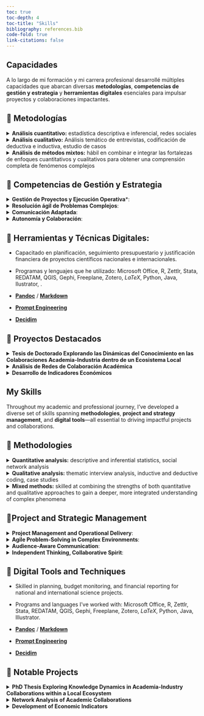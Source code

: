 ```yaml
---
toc: true
toc-depth: 4
toc-title: "Skills"
bibliography: references.bib
code-fold: true
link-citations: false
---
```


::: {.content-visible when-profile="es"}

# Capacidades

::: justified

A lo largo de mi formación y mi carrera profesional desarrollé múltiples capacidades que abarcan diversas **metodologías**, **competencias de gestión y estrategia** y **herramientas digitales** esenciales para impulsar proyectos y colaboraciones impactantes. 

:::

## 📌 Metodologías
<details> 
<summary> **Análisis cuantitativo:** estadística descriptiva e inferencial, redes sociales </summary>
<br>

::: centered

**Análisis Estadístico**

:::

::: {.grid}

::: {.g-col-4 .justified}

Más de una década utilizando técnicas estadísticas extensamente. Durante mi período en CEPAL, contribuí al desarrollo de indicadores económicos: un Índice de Precios al Consumidor (IPC) y varios indicadores sintéticos de actividad  económica. En mi tesis doctoral, utilicé modelos de regresión logística y _proportional odds_, para analizar datos recopilados a través de una encuesta original distribuida en Qualtrics.

:::

::: {.g-col-8 }

![](visualMedia/exampleModes.png){fig-align="left"}
```r
# Full model plots: appending fitted response probabilities (or logits) to the data frame and plotting these in relation to the predictors.
#using the predict() fuction with option type = "probs" to get probabilities instead the highest probability category
collab_DF <- cbind(collaborators %>% 
                     dplyr::select(Q15_1_collapsed, edad, chann), 
                   predict(om_151, type = "probs"))

# long format data for plotting
plot_dat <- collab_DF %>% 
  pivot_longer(c(Negativo, Neutral, Positivo), names_to = "level", values_to = "prob")

gg <- ggplot(plot_dat, aes(x = edad, y = prob, colour = level)) + geom_line(size = 1) + theme_bw() + xlim(25, 80) + geom_point(color = "black", size = 0.2) + facet_grid(chann ~ .) 

gg

```

:::

:::

::: centered

**Análisis de Redes Sociales en R y Gephi**

:::

::: {.grid}

::: {.g-col-4}
![](visualMedia/bch_institutional_animation.gif){fig-align="left"} 
:::

::: {.g-col-8 .justified}

Teoría de grafos y el análisis de redes sociales: he explorado colaboraciones entre organizaciones académicas y empresariales. A través de herramientas como Bibliometrix, describí la evolución de colaboraciones en publicaciones académicas, como lo evidencia mi presentación en la Conferencia Conjunta Sunbelt & NetSci 2021.

```r
library(tidygeocoder)
library(maps)
library(mapdata)
library(geosphere)
library(geodist)
library("animation") 

#### ILLUSTRATION CODE EXCERPTS FOR GIFS CREATION #### 

## GRAPH ----

# source: https://kateto.net/network-visualization
library("igraph")
local_g <- list()
local_comp <- list()
saveGIF({
for (i in loop.vector) {
  vert <- V(g_list[[i]])[which(V(g_list[[i]])$bariloche == 1 | V(g_list[[i]])$bariloche == 2)]
  #get edges connected to selected nodes: https://igraph.org/r/doc/incident_edges.html
  edg <- incident_edges(g_list[[i]], vert, "all")
  local <- ego(g_list[[i]], order = 1, nodes = vert, mode = "all")
  local_g[[i]] <- igraph::subgraph.edges(g_list[[i]], eids = unlist(edg)) 
  local_comp[[i]] <- decompose(local_g[[i]])
  V(local_comp[[i]][[1]])$deg <- degree(local_comp[[i]][[1]])
  E(local_comp[[i]][[1]])$width <- 12*E(local_comp[[i]][[1]])$weight/max(E(local_comp[[i]][[1]])$weight)
  l = layout_with_fr(local_comp[[i]][[1]])
  plot(local_comp[[i]][[1]], 
       vertex.size = 1+V(local_comp[[i]][[1]])$deg/max(V(local_comp[[i]][[1]])$deg)*10, vertex.label = "", 
       edge.width = E(local_comp[[i]][[1]])$width,
       layout = l, 
       main = paste0("Bariloche's academic organization","\n", "ego network (largest component)" ,"\n",names(Mslice)[i])
       )
}
},interval = .8, movie.name = "bch_institutional_animation.gif")
```

:::

:::

</details>

<details>
<summary>**Análisis cualitativo:** Análisis temático de entrevistas, codificación de deductiva e inductiva, estudio de casos</summary>
<br>

::: grid

::: {.g-col-4 .justified}

Realización y análisis de entrevistas utilizando Atlas.ti. He realizado análisis temático, incluyendo tanto codificación deductiva como inductiva, para extraer ideas a partir de datos cualitativos, enriqueciendo mi investigación con perspectivas matizadas y comprensión contextual.

:::

::: {.g-col-8 }

![](visualMedia/atlasScreenshot.png){fig-align="center"}

:::

:::

</details>

<details>
<summary> **Análisis de métodos mixtos:** hábil en combinar e integrar las fortalezas de enfoques cuantitativos y cualitativos para obtener una comprensión completa de fenómenos complejos </summary>
<br>

::: centered 

**Entrevistas y Estudio de Caso**

:::

::: grid

::: {.g-col-4 .justified}
Diseñé e implementé un estudio de caso secuencial explicativo, combinando de manera fluida enfoques cuantitativos y cualitativos para el conocimiento en diversos modos de colaboración entre organizaciones académicas y empresariales. Esta metodología me permitió descubrir patrones multifacéticos e informar recomendaciones prácticas.

:::

::: {.g-col-8 }

![](visualMedia/metodosMixtos.jpg){fig-align="center"}

:::

:::

</details>

## 📌 Competencias de Gestión y Estrategia

::: justified

<details>
<summary> **Gestión de Proyectos y Ejecución Operativa***:</summary>

Acostumbrado a trabajar con múltiples deadlines y con actores de perfiles muy diversos. Coordino tareas, equipo y entregas en contextos exigentes, especialmente en proyectos financiados con fondos europeos, nacionales y regionales.

</details>

<details>

<summary> **Resolución ágil de Problemas Complejos**:</summary>

Tengo facilidad para entender escenarios con múltiples capas y variables, y formular soluciones que reconozcan la complejidad sin caer en simplificaciones. Esto ha sido clave tanto en la investigación como en la gestión de proyectos, donde los desafíos rara vez tienen una sola dimensión.

</details>

<details>

<summary> **Comunicación Adaptada**:</summary>

Adapto el lenguaje y el canal según la audiencia: desde informes técnicos y plataformas de reporting hasta correos que hacen avanzar la colaboración. Sé cuándo hay que ser técnico y cuándo hay que ser claro.

</details>

<details>

<summary> **Autonomía y Colaboración**:</summary>

Sé desenvolverme en autonomía total, como lo muestra mi trayectoria investigadora, pero también me gusta construir en equipo, compartir lo que sé y aprender de otros. Valoro mucho los espacios donde la colaboración potencia las ideas.


</details>

:::

## 📌 Herramientas y Técnicas Digitales:

- Capacitado en planificación, seguimiento presupuestario y justificación financiera de proyectos científicos nacionales e internacionales.

-   Programas y lenguajes que he utilizado: Microsoft Office, R, Zettlr, Stata, REDATAM, QGIS, Gephi, Freeplane, Zotero, $LaTeX$, Python, Java, Ilustrator, .

-   [**Pandoc**](https://pandoc.org) / [**Markdown**](https://www.markdownguide.org)

-   [**Prompt Engineering**](/visualMedia/promptEngineering.pdf)

-   [**Decidim**](/visualMedia/CertificatDecidim.pdf)


## 📌 Proyectos Destacados

<details>
<summary>**Tesis de Doctorado Explorando las Dinámicas del Conocimiento en las Colaboraciones Academia-Industria dentro de un Ecosistema Local**<br> </summary>

::: justified

Examiné la producción de conocimiento dentro de las colaboraciones academia-industria (AICs) en San Carlos de Bariloche, Argentina, utilizando el marco teórico del I-Space de Boisot para caracterizar la co-creación de conocimiento y las dinámicas de aprendizaje individuales y organizacionales. Empleando un enfoque de métodos mixtos, integré datos de encuestas con percepciones recopiladas de entrevistas en profundidad para explorar diversos modos de colaboración y comparar sus propiedades de conocimiento y procesos de aprendizaje asociados. Los hallazgos proporcionaron recomendaciones estratégicas para los interesados en mejorar el aprendizaje recíproco y la co-creación de conocimiento dentro de las AICs. Además, al sentar las bases para las asociaciones de conocimiento entre instituciones, este proyecto contribuye a dar forma a las estrategias y políticas futuras en colaboraciones interinstitucionales.

:::

</details>
<details>
<summary>**Análisis de Redes de Colaboración Académica** <br></summary>

::: justified

Durante mi proyecto de tesis, exploré extensamente el análisis de redes sociales para medir los flujos de información dentro de las colaboraciones académicas. Si bien inicialmente tenía la intención de evaluar los flujos en colaboraciones academia-industria, descubrí que el análisis de redes sociales no era la herramienta más adecuada para este propósito. 

Sin embargo, esta experiencia me permitió desarrollar habilidades valiosas en el análisis de colaboraciones entre organizaciones académicas. Aprovechando las bases de datos bibliométricas, realicé análisis originales para visualizar y analizar las redes en evolución de colaboración académica. Esto culminó en una presentación en la Conferencia Networks 2021: Joint Sunbelt & NetSci, donde compartí percepciones sobre "Colaboración Científica a través de Redes Institucionales: El Valor de los Socios Nacionales". A través de este proyecto, obtuve una comprensión más profunda de las dinámicas de colaboración académica y mejoré mi competencia en técnicas de análisis de redes sociales.

:::

</details>

<details>
<summary>**Desarrollo de Indicadores Económicos** <br></summary>

::: justified

Mi participación en el desarrollo de indicadores económicos con CEPAL abarcó dos proyectos principales. Por un lado, contribuí a las etapas iniciales del diseño e implementación de un Índice de Precios al Consumidor (IPC). Esto implicó analizar datos para identificar una canasta de consumo representativa y calcular pesos para garantizar un monitoreo preciso de la inflación. Por otro lado, desempeñé un papel clave en la estimación y actualización de indicadores coincidentes para rastrear la actividad económica de los estados subnacionales argentinos. Este proyecto implicó la recolección de nuevos datos sobre variables observables, desestacionalización de series temporales, ejecución de modelos estadísticos y evaluación de la calidad de los datos para informar la toma de decisiones estratégicas.

:::

</details>

:::


<!-- English -->

::: {.content-visible when-profile="en"}

# My Skills

::: justified

Throughout my academic and professional journey, I’ve developed a diverse set of skills spanning **methodologies**, **project and strategy management**, and **digital tools**—all essential to driving impactful projects and collaborations.

:::


## 📌 Methodologies

<details> 
<summary> **Quantitative analysis:** descriptive and inferential statistics, social network analysis
</summary>
<br>

::: centered 

**Statistical analysis**

:::

::: {.grid}

::: {.g-col-4 .justified}
My proficiency in statistics spans over a decade, starting from my undergraduate studies at the University of Buenos Aires. I've applied statistical techniques extensively, notably during my tenure at CEPAL, where I contributed to the development of economic indicators such as the Consumer Price Index (CPI). In my doctoral thesis, I utilized advanced statistical models to analyze data from online surveys, employing tools like Qualtrics for data collection and analysis.
:::

::: {.g-col-8 }

![](visualMedia/exampleModes.png){fig-align="left"}
```r
# Full model plots: appending fitted response probabilities (or logits) to the data frame and plotting these in relation to the predictors.
#using the predict() fuction with option type = "probs" to get probabilities instead the highest probability category
collab_DF <- cbind(collaborators %>% 
                     dplyr::select(Q15_1_collapsed, edad, chann), 
                   predict(om_151, type = "probs"))

# long format data for plotting
plot_dat <- collab_DF %>% 
  pivot_longer(c(Negativo, Neutral, Positivo), names_to = "level", values_to = "prob")

gg <- ggplot(plot_dat, aes(x = edad, y = prob, colour = level)) + geom_line(size = 1) + theme_bw() + xlim(25, 80) + geom_point(color = "black", size = 0.2) + facet_grid(chann ~ .) 

gg

```

:::

:::

::: centered

**Social network analysis in R and Gephi**

:::

::: {.grid}

::: {.g-col-4}

![](visualMedia/bch_institutional_animation.gif){fig-align="left"} 
:::

::: {.g-col-8 .justified}

Delving into graph theory and social network analysis, I explored collaborations between academic and business organizations, despite the challenges posed by limited business publications. Through tools like Bibliometrix, I depicted the evolution of collaborations in academic publications, as evidenced by my presentation at the Networks 2021: Joint Sunbelt & NetSci Conference.

```r
library(tidygeocoder)
library(maps)
library(mapdata)
library(geosphere)
library(geodist)
library("animation") 

#### ILLUSTRATION CODE EXCERPTS FOR GIFS CREATION #### 

## GRAPH ----

# source: https://kateto.net/network-visualization
library("igraph")
local_g <- list()
local_comp <- list()
saveGIF({
for (i in loop.vector) {
  vert <- V(g_list[[i]])[which(V(g_list[[i]])$bariloche == 1 | V(g_list[[i]])$bariloche == 2)]
  #get edges connected to selected nodes: https://igraph.org/r/doc/incident_edges.html
  edg <- incident_edges(g_list[[i]], vert, "all")
  local <- ego(g_list[[i]], order = 1, nodes = vert, mode = "all")
  local_g[[i]] <- igraph::subgraph.edges(g_list[[i]], eids = unlist(edg)) 
  local_comp[[i]] <- decompose(local_g[[i]])
  V(local_comp[[i]][[1]])$deg <- degree(local_comp[[i]][[1]])
  E(local_comp[[i]][[1]])$width <- 12*E(local_comp[[i]][[1]])$weight/max(E(local_comp[[i]][[1]])$weight)
  l = layout_with_fr(local_comp[[i]][[1]])
  plot(local_comp[[i]][[1]], 
       vertex.size = 1+V(local_comp[[i]][[1]])$deg/max(V(local_comp[[i]][[1]])$deg)*10, vertex.label = "", 
       edge.width = E(local_comp[[i]][[1]])$width,
       layout = l, 
       main = paste0("Bariloche's academic organization","\n", "ego network (largest component)" ,"\n",names(Mslice)[i])
       )
}
},interval = .8, movie.name = "bch_institutional_animation.gif")
```

:::

:::

<!-- <details> -->
<!-- <summary> Statistical analysis</summary> -->


<!-- ::: justified -->
<!-- My relationship with statistics dates back more than 10 years, starting from my first class at the University of Buenos Aires. Beyond my conceptual interest and analysis in research environments, I applied my knowledge during my time at CEPAL, where I contributed to the development of a **Consumer Price Index (CPI)** and other economic indicators in collaboration with Argentine government organizations. -->

<!-- More recently, as part of my doctoral thesis, I worked on **models for categorical, binomial, and multinomial variables** to analyze data from **online surveys**, which I not only analyzed but also **designed and distributed using [Qualtrics](https://www.qualtrics.com/)**. The final analysis in the thesis utilized a complex version of the proportional odds model [@mccullaghRegressionModelsOrdinal1980], which allows representing ordinal categorical variables (such as Likert scale) as dependent variables. Just for illustrative purposes, the following graph shows how different satisfaction levels associated with various modes of collaboration vary according to the age of collaborators. -->
<!-- ::: -->


<!-- ```{r eval=FALSE, echo=TRUE} -->
<!-- # Full model plots: appending fitted response probabilities (or logits) to the data frame and plotting these in relation to the predictors. -->
<!-- #using the predict() fuction with option type = "probs" to get probabilities instead the highest probability category -->
<!-- collab_DF <- cbind(collaborators %>%  -->
<!--                      dplyr::select(Q15_1_collapsed, edad, chann),  -->
<!--                    predict(om_151, type = "probs")) -->

<!-- # long format data for plotting -->
<!-- plot_dat <- collab_DF %>%  -->
<!--   pivot_longer(c(Negativo, Neutral, Positivo), names_to = "level", values_to = "prob") -->

<!-- gg <- ggplot(plot_dat, aes(x = edad, y = prob, colour = level)) + geom_line(size = 1) + theme_bw() + xlim(25, 80) + geom_point(color = "black", size = 0.2) + facet_grid(chann ~ .)  -->

<!-- gg -->

<!-- ``` -->

<!-- ![](visualMedia/exampleModes.png){fig-align="center"} -->

<!-- </details> -->

<!-- <details> -->

<!-- <summary> Social network analysis in R and Gephi </summary> -->

<!-- ::: justified -->
<!-- While my primary focus has been on statistical, descriptive, and inferential analysis, I've also delved into graph theory and social network analysis. Although I didn't extensively research it due to the requirements of my thesis, I've utilized packages like [Bibliometrix](https://www.bibliometrix.org/home/) and others to measure collaborations between academic and business organizations through joint publications. -->

<!-- The endeavor wasn't highly successful because very few businesses publish, but it did serve as a means to examine collaborations between academic organizations and practice network analysis. This allowed me to explore collaborations in the academic sphere and practice network analysis. For instance, I've been able to depict the evolution of collaborations in academic publications among various organizations in the city of Bariloche, Argentina. Below, you can find two graphical representations of collaborations in Bariloche, one in network form (left) and the other geographically (right). If you'd like to see more comprehensive results, you can watch my presentation at the Networks 2021: Joint Sunbelt & NetSci Conference [here](visualMedia/hulskampPresentation.mp4). -->
<!-- ::: -->

<!-- ```{r eval=FALSE, echo=TRUE, comment= F, warning = F} -->
<!-- library(tidygeocoder) -->
<!-- library(maps) -->
<!-- library(mapdata) -->
<!-- library(geosphere) -->
<!-- library(geodist) -->
<!-- library("animation")  -->

<!-- #### ILLUSTRATION CODE EXCERPTS FOR GIFS CREATION ####  -->

<!-- ## GRAPH A (left) ---- -->

<!-- # source: https://kateto.net/network-visualization -->
<!-- library("igraph") -->
<!-- local_g <- list() -->
<!-- local_comp <- list() -->
<!-- saveGIF({ -->
<!-- for (i in loop.vector) { -->
<!--   vert <- V(g_list[[i]])[which(V(g_list[[i]])$bariloche == 1 | V(g_list[[i]])$bariloche == 2)] -->
<!--   #get edges connected to selected nodes: https://igraph.org/r/doc/incident_edges.html -->
<!--   edg <- incident_edges(g_list[[i]], vert, "all") -->
<!--   local <- ego(g_list[[i]], order = 1, nodes = vert, mode = "all") -->
<!--   local_g[[i]] <- igraph::subgraph.edges(g_list[[i]], eids = unlist(edg))  -->
<!--   local_comp[[i]] <- decompose(local_g[[i]]) -->
<!--   V(local_comp[[i]][[1]])$deg <- degree(local_comp[[i]][[1]]) -->
<!--   E(local_comp[[i]][[1]])$width <- 12*E(local_comp[[i]][[1]])$weight/max(E(local_comp[[i]][[1]])$weight) -->
<!--   l = layout_with_fr(local_comp[[i]][[1]]) -->
<!--   plot(local_comp[[i]][[1]],  -->
<!--        vertex.size = 1+V(local_comp[[i]][[1]])$deg/max(V(local_comp[[i]][[1]])$deg)*10, vertex.label = "",  -->
<!--        edge.width = E(local_comp[[i]][[1]])$width, -->
<!--        layout = l,  -->
<!--        main = paste0("Bariloche's academic organization","\n", "ego network (largest component)" ,"\n",names(Mslice)[i]) -->
<!--        ) -->
<!-- } -->
<!-- },interval = .8, movie.name = "bch_institutional_animation.gif") -->


<!-- #### GRAPH B (right) ---- -->

<!-- g <- g_list[[i]] -->

<!-- # Join features -->
<!-- g <- contract(g, -->
<!--          factor(V(g)$name), -->
<!--          vertex.attr.comb = list(name = "first", group = "mean", docs = "max", "random")) -->
<!-- # attributes were merged: docs max as most of interactions are shared -->
<!-- g <- simplify(g, remove.loops=T, remove.multiple = T, edge.attr.comb =  list(weight = "max")) -->

<!-- # generate data frames of organizations and collaborations -->
<!-- un_geo_data = igraph::as_data_frame(g, what = 'both')  # affiliation network from bibliometrix as data frame -->

<!-- orgs <- un_geo_data$vertices %>%  -->
<!--   mutate(lat = as.numeric(lat), -->
<!--          long = as.numeric(long)) -->

<!-- # Keep collaborations only with egos from BCH -->
<!-- un_geo_data$edges$width <- NULL -->
<!-- collabs <- as_tibble(un_geo_data$edges) %>%  -->
<!--   filter(from %in% vert$name | to %in% vert$name)  -->

<!-- # World Map (low quality, should be improved) -->
<!-- map("world", col = "grey20", fill = T, bg = "black", lwd = 0.1) -->
<!-- title(paste(unique(orgs$year)), col.main = "lightgrey") -->
<!-- #plot(gadm, col = myColours, border = 'grey') -->

<!-- points(x = orgs$long, y=orgs$lat, cex = .04+orgs$docs/max(orgs$docs), col = "yellow") -->

<!-- for(j in 1:nrow(collabs)) { -->
<!--     node1 <- orgs[orgs$name == collabs[j,]$from,] -->
<!--     node2 <- orgs[orgs$name == collabs[j,]$to,] -->
<!--     if (!is.na(node1$lat) & !is.na(node2$lat) & node1$lat != node2$lat) -->
<!--       { -->
<!--     arc <- gcIntermediate(c(node1[1,]$long, node1[1,]$lat),  -->
<!--                            c(node2[1,]$long, node2[1,]$lat),  -->
<!--                            n=30, addStartEnd=TRUE, breakAtDateLine = T, sp=T) -->
<!--     edge.ind <- 1# round(60*collabs[j,]$weight / max(collabs$weight)) -->

<!--     lines(arc, col=edge.col[edge.ind], lwd=edge.ind/5) -->

<!--     } -->
<!-- } -->
<!-- } -->
<!-- },interval = .5, movie.name = "bchDynamicInfoMap.gif") -->

<!--  detach('package:animation') -->

<!-- ``` -->

<!-- |                                                                      |                                                            | -->
<!-- |---------------------------------------|---------------------------------| -->
<!-- | ![](visualMedia/bch_institutional_animation.gif){fig-align="center"} | ![](visualMedia/bchDynamicInfoMap.gif){fig-align="center"} | -->

<!-- </details> -->

</details>

<details>
<summary>**Qualitative analysis:** thematic interview analysis, inductive and deductive coding, case studies</summary>
<br>

::: centered 

**Interviews and Case Study**

:::

::: grid

::: {.g-col-4 .justified}
My experience includes conducting and analyzing interviews using Atlas.ti. I've employed thematic analysis, including both deductive and inductive coding, to derive insights from qualitative data, enriching my research with nuanced perspectives and contextual understanding.

:::

::: {.g-col-8 }

![](visualMedia/atlasScreenshot.png){fig-align="center"}
:::

:::

<!-- <details> --> 

<!-- <summary> Interviews and case studies.</summary> -->

<!-- ::: justified -->
<!-- I had conducted interviews for my master's thesis, and more recently, for my doctoral thesis, I analyzed 26 **interviews using Atlas.ti**. The preparation of interviews, contacting interviewees, conducting the interviews, and transcription are essential parts of this process [@rubin2011; @kvale1994]. For the analysis, I employed thematic analysis [@braunUsingThematicAnalysis2006], based on a list of *a priori* codes, which I later updated with emerging themes. Analyzing interviews can be a demanding task, but it provides valuable insights from multiple individuals with direct experience in the subject of study. Below is a screenshot of the thematic analysis process in Atlas.ti. In the future, I am excited about the prospect of conducting *focus groups*. -->
<!-- ::: -->

<!-- ![](visualMedia/atlasScreenshot.png){fig-align="center"} -->

<!-- </details> -->
</details>

<details>
<summary> **Mixed methods:** skilled at combining the strengths of both quantitative and qualitative approaches to gain a deeper, more integrated understanding of complex phenomena </summary>
<br>

::: centered 

**Interviews and Case Study**

:::

::: grid

::: {.g-col-4 .justified}

In my doctoral thesis, I adopted an explanatory sequential case study design, seamlessly blending quantitative and qualitative approaches to gain comprehensive insights into complex phenomena. This methodology allowed me to uncover multifaceted patterns and inform practical recommendations.

:::

::: {.g-col-8 }

![](visualMedia/metodosMixtos.jpg){fig-align="center"}

:::

<!-- <details> -->

<!-- <summary> Quantitative and qualitative data integration.</summary> -->

<!-- ::: justified -->
<!-- In my case, I adapted and implemented an "*explanatory sequential case study design*". Starting with the selection of a specific case study, this design initiates with a quantitative phase to identify aggregated behavioral patterns. The analysis of these results then guides the subsequent qualitative phase, aimed at achieving a deeper and more nuanced understanding of the aggregated patterns. Finally, the results from both phases are integrated, providing a more comprehensive outcome. -->
<!-- ::: -->

<!-- ![](visualMedia/metodosMixtos.jpg){fig-align="center"} -->

<!-- </details> -->

:::

</details>

## 📌Project and Strategic Management

::: justified

<details>

<summary> **Project Management and Operational Delivery**:</summary>

Used to juggling multiple deadlines and working with a wide range of stakeholders. I coordinate tasks, teams, and deliverables under pressure, particularly in research projects funded by European, national, and regional programs.

</details>

<details>

<summary> **Agile Problem-Solving in Complex Environments**:</summary>

I’m quick at grasping multi-layered challenges and coming up with solutions that respect complexity without oversimplifying. This mindset has proven useful both in research and in project management, where problems rarely have one straightforward answer.

</details>

<details>

<summary> **Audience-Aware Communication**:</summary>

I tailor both language and channel to the audience—whether it's technical reports, funding platform updates, or just getting things done over email. I know when to be precise and when to be clear.

</details>

<details>

<summary> **Independent Thinking, Collaborative Spirit**:</summary>

I’m fully comfortable working independently, as my research background shows, but I’m just as committed to team dynamics, knowledge sharing, and co-creating better outcomes. I genuinely enjoy spaces where collaboration amplifies good ideas.


</details>

:::

## 📌 Digital Tools and Techniques

-    Skilled in planning, budget monitoring, and financial reporting for national and international science projects.

-    Programs and languages I’ve worked with: Microsoft Office, R, Zettlr, Stata, REDATAM, QGIS, Gephi, Freeplane, Zotero, $LaTeX$, Python, Java, Illustrator.

-    [**Pandoc**](https://pandoc.org) / [**Markdown**](https://www.markdownguide.org)

-    [**Prompt Engineering**](/visualMedia/promptEngineering.pdf)

-    [**Decidim**](/visualMedia/CertificatDecidim.pdf)


## 📌 Notable Projects

<details>
<summary>**PhD Thesis Exploring Knowledge Dynamics in Academia-Industry Collaborations within a Local Ecosystem**<br> </summary>

::: justified

I examined knowledge production within academia-industry collaborations (AICs) in San Carlos de Bariloche, Argentina, using Boisot's I-Space framework to characterize knowledge co-creation, and individual and organizational learning dynamics. Employing a mixed-methods approach, I integrated survey data with insights gathered from in-depth interviews to explore diverse modes of collaboration and their associated knowledge properties and learning processes. The findings provided strategic recommendations for stakeholders to enhance reciprocal learning and knowledge co-creation within AICs. Furthermore, by laying the groundwork for cross-institutional knowledge partnerships, this project contributes to shaping future strategies and policies in inter-institutional collaborations.

:::

</details>
<details>
<summary>**Network Analysis of Academic Collaborations** <br></summary>

::: justified

During my thesis project, I extensively explored social network analysis to measure information flows within academic collaborations. While initially intending to evaluate flows in academic-industry collaborations, I found that social network analysis was not the most suitable tool for this purpose. However, this experience allowed me to develop valuable skills in analyzing collaborations between academic organizations. Leveraging bibliometric databases, I conducted original analyses to visualize and analyze evolving networks of scholarly collaboration. This culminated in a presentation at the Networks 2021: Joint Sunbelt & NetSci Conference, where I shared insights about "Scientific Collaboration Through Institutional Networks: The Value of National Partners." Through this project, I gained a deeper understanding of academic collaboration dynamics and enhanced my proficiency in social network analysis techniques.

:::

</details>
<details>
<summary>**Development of Economic Indicators** <br></summary>

::: justified

My involvement in the development of economic indicators with CEPAL encompassed two primary projects. On the one hand, I contributed to the initial stages of designing and implementing a Consumer Price Index (CPI). This involved analyzing data to identify a representative consumption basket and calculating weights to ensure accurate inflation monitoring. On the other hand, I played a key role in estimating and updating coincident indicators to track the economic activity of Argentine sub-national states. This project entailed collecting new data on observable variables, deseasonalizing time series, running statistical models, and assessing data quality to inform strategic decision-making.

:::

</details>

:::